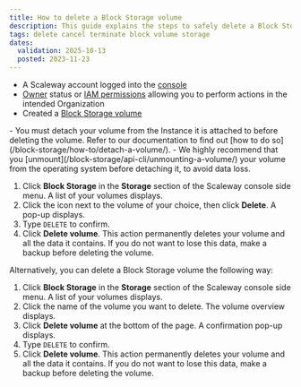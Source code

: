 ```yaml
---
title: How to delete a Block Storage volume
description: This guide explains the steps to safely delete a Block Storage volume from your Scaleway account.
tags: delete cancel terminate block volume storage
dates:
  validation: 2025-10-13
  posted: 2023-11-23
---
```



<Requirements />

- A Scaleway account logged into the [console](https://console.scaleway.com)
- [Owner](/iam/concepts/#owner) status or [IAM permissions](/iam/concepts/#permission) allowing you to perform actions in the intended Organization
- Created a [Block Storage volume](/block-storage/how-to/create-a-volume/)

<Message type="important">
  - You must detach your volume from the Instance it is attached to before deleting the volume. Refer to our documentation to find out [how to do so](/block-storage/how-to/detach-a-volume/).
  - We highly recommend that you [unmount](/block-storage/api-cli/unmounting-a-volume/) your volume from the operating system before detaching it, to avoid data loss.
</Message>

1. Click **Block Storage** in the **Storage** section of the Scaleway console side menu. A list of your volumes displays.
2. Click the <Icon name="more" /> icon next to the volume of your choice, then click **Delete**. A pop-up displays.
3. Type `DELETE` to confirm.
4. Click **Delete volume**.
    <Message type="important">
      This action permanently deletes your volume and all the data it contains. If you do not want to lose this data, make a backup before deleting the volume.
    </Message>

Alternatively, you can delete a Block Storage volume the following way:

1. Click **Block Storage** in the **Storage** section of the Scaleway console side menu. A list of your volumes displays.
3. Click the name of the volume you want to delete. The volume overview displays.
4. Click **Delete volume** at the bottom of the page. A confirmation pop-up displays.
5. Type `DELETE` to confirm.
6. Click **Delete volume**.
    <Message type="important">
      This action permanently deletes your volume and all the data it contains. If you do not want to lose this data, make a backup before deleting the volume.
    </Message>